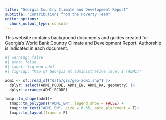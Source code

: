```yaml
---
title: "Georgia Country Climate and Development Report"
subtitle: "Contributions from the Poverty Team"
editor_options: 
  chunk_output_type: console
---
```


This website contains background documents and guides created for Georgia’s World Bank Country Climate and Development Report. Authorship is indicated in each document.


```r
#| warning: false
#| echo: false
#| label: fig-map-adm1
#| fig-cap: "Map of Georgia at administrative level 1 (ADM1)"

adm1 <- sf::read_sf("data/gis/geo-adm1.shp") |> 
  dplyr::select(ADM1_PCODE, ADM1_EN, ADM1_KA, geometry) |> 
  dplyr::arrange(ADM1_PCODE)

tmap::tm_shape(adm1)+
  tmap::tm_polygons("ADM1_EN", legend.show = FALSE) +
  tmap::tm_text("ADM1_EN", size = 0.65, auto.placement = T)+
  tmap::tm_layout(frame = F)
```
